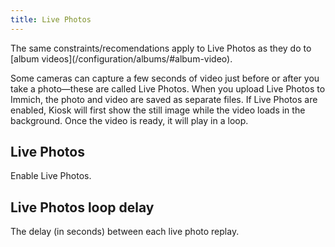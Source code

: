 ```yaml
---
title: Live Photos
---
```



<Aside>
The same constraints/recomendations apply to Live Photos as they do to [album videos](/configuration/albums/#album-video).
</Aside>

Some cameras can capture a few seconds of video just before or after you take a photo—these are called Live Photos. When you upload Live Photos to Immich, the photo and video are saved as separate files. If Live Photos are enabled, Kiosk will first show the still image while the video loads in the background. Once the video is ready, it will play in a loop.

## Live Photos

Enable Live Photos.

<Settings
    config="live_photos"
    env="KIOSK_LIVE_PHOTOS"
    url="live_photos"
    value="bool"
    defaultValue="false"
/>


## Live Photos loop delay

The delay (in seconds) between each live photo replay.

<Settings
    config="live_photo_loop_delay"
    env="KIOSK_LIVE_PHOTO_LOOP_DELAY"
    url="live_photo_loop_delay"
    value="int"
    defaultValue="0"
/>
